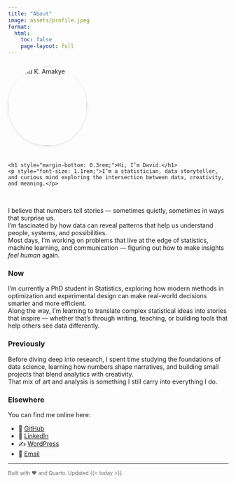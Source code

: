 ```yaml
---
title: "About"
image: assets/profile.jpeg
format:
  html:
    toc: false
    page-layout: full
---
```


<div style="display: flex; align-items: center; gap: 1.5rem; flex-wrap: wrap; margin-top: 1.5rem; margin-bottom: 2rem;">
  <img src="assets/profile.jpeg" alt="David K. Amakye" style="width: 180px; border-radius: 50%; box-shadow: 0 2px 6px rgba(0,0,0,0.1);" />
  <div>
    <h1 style="margin-bottom: 0.3rem;">Hi, I’m David.</h1>
    <p style="font-size: 1.1rem;">I’m a statistician, data storyteller, and curious mind exploring the intersection between data, creativity, and meaning.</p>
  </div>
</div>

I believe that numbers tell stories — sometimes quietly, sometimes in ways that surprise us.  
I’m fascinated by how data can reveal patterns that help us understand people, systems, and possibilities.  
Most days, I’m working on problems that live at the edge of statistics, machine learning, and communication — figuring out how to make insights *feel human* again.

### Now

I’m currently a PhD student in Statistics, exploring how modern methods in optimization and experimental design can make real-world decisions smarter and more efficient.  
Along the way, I’m learning to translate complex statistical ideas into stories that inspire — whether that’s through writing, teaching, or building tools that help others see data differently.

### Previously

Before diving deep into research, I spent time studying the foundations of data science, learning how numbers shape narratives, and building small projects that blend analytics with creativity.  
That mix of art and analysis is something I still carry into everything I do.

### Elsewhere

You can find me online here:

- 🧠 [GitHub](https://github.com/realkingdavid)
- 💼 [LinkedIn](https://www.linkedin.com/in/david-amakye/)
- ✍️ [WordPress](https://amakye.wordpress.com)
- 📧 [Email](mailto:amakyekojodavid@gmail.com)

---

<small style="color: #666;">Built with ❤️ and Quarto. Updated {{< today >}}.</small>
